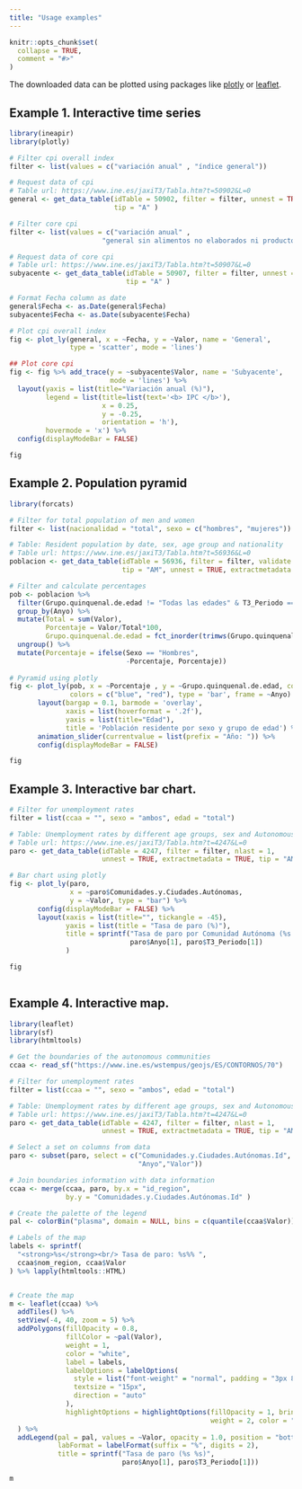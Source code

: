 ```yaml
---
title: "Usage examples"
---
```


```r
knitr::opts_chunk$set(
  collapse = TRUE,
  comment = "#>"
)
```

The downloaded data can be plotted using packages like
[plotly](https://plotly.com/r/) or [leaflet](https://rstudio.github.io/leaflet/).

## Example 1. Interactive time series

```r
library(ineapir)
library(plotly)

# Filter cpi overall index
filter <- list(values = c("variación anual" , "índice general"))

# Request data of cpi
# Table url: https://www.ine.es/jaxiT3/Tabla.htm?t=50902&L=0
general <- get_data_table(idTable = 50902, filter = filter, unnest = TRUE,
                          tip = "A" )

# Filter core cpi
filter <- list(values = c("variación anual" , 
                       "general sin alimentos no elaborados ni productos energéticos"))

# Request data of core cpi
# Table url: https://www.ine.es/jaxiT3/Tabla.htm?t=50907&L=0
subyacente <- get_data_table(idTable = 50907, filter = filter, unnest = TRUE,
                             tip = "A" )

# Format Fecha column as date
general$Fecha <- as.Date(general$Fecha)
subyacente$Fecha <- as.Date(subyacente$Fecha)

# Plot cpi overall index
fig <- plot_ly(general, x = ~Fecha, y = ~Valor, name = 'General',
               type = 'scatter', mode = 'lines')

## Plot core cpi
fig <- fig %>% add_trace(y = ~subyacente$Valor, name = 'Subyacente',
                         mode = 'lines') %>%
  layout(yaxis = list(title="Variación anual (%)"),
         legend = list(title=list(text='<b> IPC </b>'),
                       x = 0.25,
                       y = -0.25,
                       orientation = 'h'),
         hovermode = 'x') %>%
  config(displayModeBar = FALSE)

fig

```

## Example 2. Population pyramid

```r
library(forcats)

# Filter for total population of men and women 
filter <- list(nacionalidad = "total", sexo = c("hombres", "mujeres"))

# Table: Resident population by date, sex, age group and nationality
# Table url: https://www.ine.es/jaxiT3/Tabla.htm?t=56936&L=0
poblacion <- get_data_table(idTable = 56936, filter = filter, validate = FALSE, 
                            tip = "AM", unnest = TRUE, extractmetadata = TRUE)

# Filter and calculate percentages
pob <- poblacion %>% 
  filter(Grupo.quinquenal.de.edad != "Todas las edades" & T3_Periodo == "1 de enero de") %>%
  group_by(Anyo) %>% 
  mutate(Total = sum(Valor), 
         Porcentaje = Valor/Total*100, 
         Grupo.quinquenal.de.edad = fct_inorder(trimws(Grupo.quinquenal.de.edad))) %>%
  ungroup() %>%
  mutate(Porcentaje = ifelse(Sexo == "Hombres",
                             -Porcentaje, Porcentaje))
  
# Pyramid using plotly
fig <- plot_ly(pob, x = ~Porcentaje , y = ~Grupo.quinquenal.de.edad, color = ~Sexo, 
               colors = c("blue", "red"), type = 'bar', frame = ~Anyo) %>% 
       layout(bargap = 0.1, barmode = 'overlay',
              xaxis = list(hoverformat = '.2f'),
              yaxis = list(title="Edad"),
              title = 'Población residente por sexo y grupo de edad') %>%
       animation_slider(currentvalue = list(prefix = "Año: ")) %>%
       config(displayModeBar = FALSE)

fig

```


## Example 3. Interactive bar chart.
```r
# Filter for unemployment rates
filter = list(ccaa = "", sexo = "ambos", edad = "total")

# Table: Unemployment rates by different age groups, sex and Autonomous Community
# Table url: https://www.ine.es/jaxiT3/Tabla.htm?t=4247&L=0
paro <- get_data_table(idTable = 4247, filter = filter, nlast = 1,
                       unnest = TRUE, extractmetadata = TRUE, tip = "AM")

# Bar chart using plotly
fig <- plot_ly(paro, 
               x = ~paro$Comunidades.y.Ciudades.Autónomas,
               y = ~Valor, type = "bar") %>%
       config(displayModeBar = FALSE) %>%
       layout(xaxis = list(title="", tickangle = -45),
              yaxis = list(title = "Tasa de paro (%)"),
              title = sprintf("Tasa de paro por Comunidad Autónoma (%s %s)",
                              paro$Anyo[1], paro$T3_Periodo[1])
              )

fig
  
```

## Example 4. Interactive map.
```r
library(leaflet)
library(sf)
library(htmltools)

# Get the boundaries of the autonomous communities
ccaa <- read_sf("https://www.ine.es/wstempus/geojs/ES/CONTORNOS/70")

# Filter for unemployment rates
filter = list(ccaa = "", sexo = "ambos", edad = "total")

# Table: Unemployment rates by different age groups, sex and Autonomous Community
# Table url: https://www.ine.es/jaxiT3/Tabla.htm?t=4247&L=0
paro <- get_data_table(idTable = 4247, filter = filter, nlast = 1,
                       unnest = TRUE, extractmetadata = TRUE, tip = "AM")

# Select a set on columns from data
paro <- subset(paro, select = c("Comunidades.y.Ciudades.Autónomas.Id", "T3_Periodo",
                                "Anyo","Valor"))

# Join boundaries information with data information
ccaa <- merge(ccaa, paro, by.x = "id_region", 
              by.y = "Comunidades.y.Ciudades.Autónomas.Id" )

# Create the palette of the legend
pal <- colorBin("plasma", domain = NULL, bins = c(quantile(ccaa$Valor)))

# Labels of the map
labels <- sprintf(
  "<strong>%s</strong><br/> Tasa de paro: %s%% ",
  ccaa$nom_region, ccaa$Valor
) %>% lapply(htmltools::HTML)


# Create the map
m <- leaflet(ccaa) %>% 
  addTiles() %>%
  setView(-4, 40, zoom = 5) %>%
  addPolygons(fillOpacity = 0.8,
              fillColor = ~pal(Valor),
              weight = 1,
              color = "white",
              label = labels,
              labelOptions = labelOptions(
                style = list("font-weight" = "normal", padding = "3px 8px"),
                textsize = "15px",
                direction = "auto"
              ),
              highlightOptions = highlightOptions(fillOpacity = 1, bringToFront = TRUE, 
                                                  weight = 2, color = "white")
  ) %>%
  addLegend(pal = pal, values = ~Valor, opacity = 1.0, position = "bottomright",
            labFormat = labelFormat(suffix = "%", digits = 2),
            title = sprintf("Tasa de paro (%s %s)",
                            paro$Anyo[1], paro$T3_Periodo[1]))

m

```


